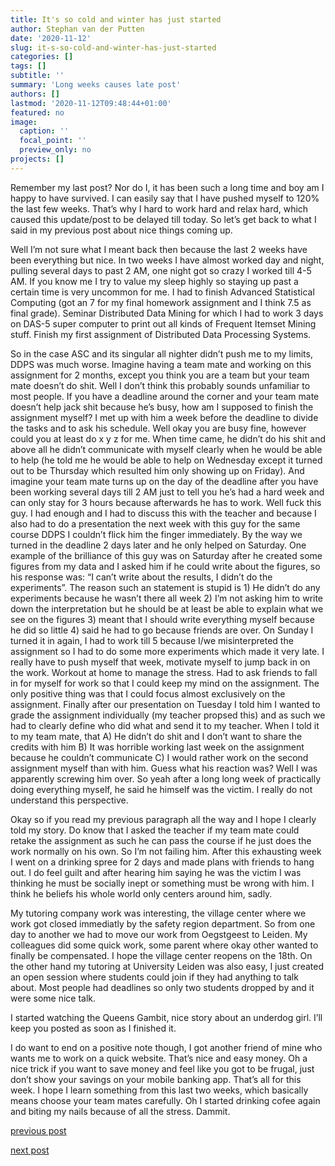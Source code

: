 ```yaml
---
title: It's so cold and winter has just started
author: Stephan van der Putten
date: '2020-11-12'
slug: it-s-so-cold-and-winter-has-just-started
categories: []
tags: []
subtitle: ''
summary: 'Long weeks causes late post'
authors: []
lastmod: '2020-11-12T09:48:44+01:00'
featured: no
image:
  caption: ''
  focal_point: ''
  preview_only: no
projects: []
---
```


Remember my last post? Nor do I, it has been such a long time and boy am I happy to have survived. I can easily say that I have pushed myself to 120\% the last few weeks. That's why I hard to work hard and relax hard, which caused this update/post to be delayed till today.  So let's get back to what I said in my previous post about nice things coming up. 

Well I'm not sure what I meant back then because the last 2 weeks have been everything but nice. In two weeks I have almost worked day and night, pulling several days to past 2 AM, one night got so crazy I worked till 4-5 AM. If you know me I try to value my sleep highly so staying up past a certain time is very uncommon for me. I had to finish Advanced Statistical Computing (got an 7 for my final homework assignment and I think 7.5 as final grade). Seminar Distributed Data Mining for which I had to work 3 days on DAS-5 super computer to print out all kinds of Frequent Itemset Mining stuff. Finish my first assignment of Distributed Data Processing Systems. 

So in the case ASC and its singular all nighter didn't push me to my limits, DDPS was much worse. Imagine having a team mate and working on this assignment for 2 months, except you think you are a team but your team mate doesn't do shit. Well I don't think this probably sounds unfamiliar to most people. If you have a deadline around the corner and your team mate doesn't help jack shit because he's busy, how am I supposed to finish the assignment myself? I met up with him a week before the deadline to divide the tasks and to ask his schedule. Well okay you are busy fine, however could you at least do x y z for me. When time came, he didn't do his shit and above all he didn't communicate with myself clearly when he would be able to help (he told me he would be able to help on Wednesday except it turned out to be Thursday which resulted him only showing up on Friday). And imagine your team mate turns up on the day of the deadline after you have been working several days till 2 AM just to tell you he's had a hard week and can only stay for 3 hours because afterwards he has to work. Well fuck this guy. I had enough and I had to discuss this with the teacher and because I also had to do a presentation the next week with this guy for the same course DDPS I couldn't flick him the finger immediately. By the way we turned in the deadline 2 days later and he only helped on Saturday. One example of the brilliance of this guy was on Saturday after he created some figures from my data and I asked him if he could write about the figures, so his response was: "I can't write about the results, I didn't do the experiments". The reason such an statement is stupid is 1) He didn't do any experiments because he wasn't there all week 2) I'm not asking him to write down the interpretation but he should be at least be able to explain what we see on the figures 3) meant that I should write everything myself because he did so little 4) said he had to go because friends are over. On Sunday I turned it in again, I had to work till 5 because I/we misinterpreted the assignment so I had to do some more experiments which made it very late. I really have to push myself that week, motivate myself to jump back in on the work. Workout at home to manage the stress. Had to ask friends to fall in for myself for work so that I could keep my mind on the assignment. The only positive thing was that I could focus almost exclusively on the assignment. Finally after our presentation on Tuesday I told him I wanted to grade the assignment individually (my teacher propsed this) and as such we had to clearly define who did what and send it to my teacher. When I told it to my team mate, that A) He didn't do shit and I don't want to share the credits with him B) It was horrible working last week on the assignment because he couldn't communicate C) I would rather work on the second assignment myself than with him. Guess what his reaction was? Well I was apparently screwing him over. So yeah after a long long week of practically doing everything myself, he said he himself was the victim. I really do not understand this perspective. 

Okay so if you read my previous paragraph all the way and I hope I clearly told my story. Do know that I asked the teacher if my team mate could retake the assignment as such he can pass the course if he just does the work normally on his own. So I'm not failing him. After this exhausting week I went on a drinking spree for 2 days and made plans with friends to hang out. I do feel guilt and after hearing him saying he was the victim I was thinking he must be socially inept or something must be wrong with him. I think he beliefs his whole world only centers around him, sadly.

My tutoring company work was interesting, the village center where we work got closed immediatly by the safety region department. So from one day to another we had to move our work from Oegstgeest to Leiden. My colleagues did some quick work, some parent where okay other wanted to finally be compensated. I hope the village center reopens on the 18th. On the other hand my tutoring at University Leiden was also easy, I just created an open session where students could join if they had anything to talk about. Most people had deadlines so only two students dropped by and it were some nice talk.

I started watching the Queens Gambit, nice story about an underdog girl. I'll keep you posted as soon as I finished it.

I do want to end on a positive note though, I got another friend of mine who wants me to work on a quick website. That's nice and easy money. Oh a nice trick if you want to save money and feel like you got to be frugal, just don't show your savings on your mobile banking app. That's all for this week. I hope I learn something from this last two weeks, which basically means choose your team mates carefully. Oh I started drinking cofee again and biting my nails because of all the stress. Dammit.



[previous post](/2020/10/31/guilty-as-charged)

[next post](#)
